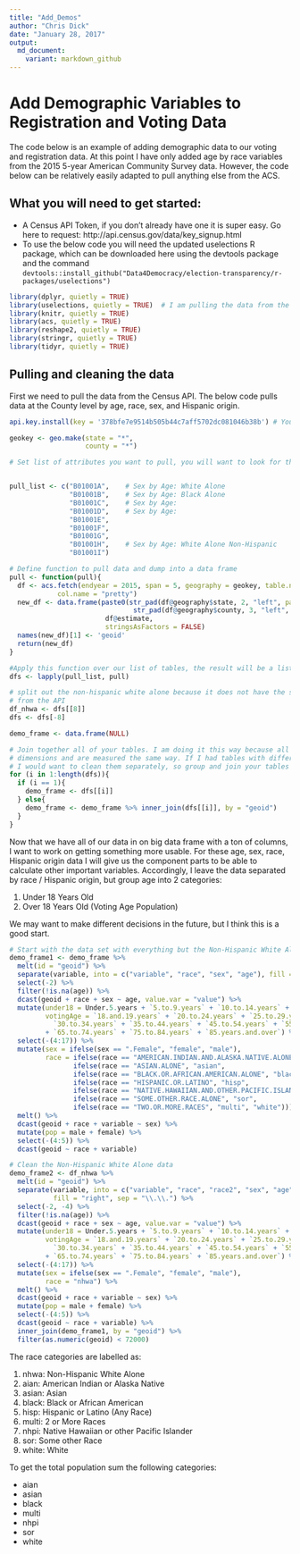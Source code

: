 ```yaml
---
title: "Add_Demos"
author: "Chris Dick"
date: "January 28, 2017"
output: 
  md_document:
    variant: markdown_github
---
```

# Add Demographic Variables to Registration and Voting Data

The code below is an example of adding demographic data to our voting and registration data. At this point I have only added age by race variables from the 2015 5-year American Community Survey data. However, the code below can be relatively easily adapted to pull anything else from the ACS.

## What you will need to get started:
- A Census API Token, if you don't already have one it is super easy. Go here to request: http://api.census.gov/data/key_signup.html
- To use the below code you will need the updated uselections R package, which can be downloaded here using the devtools package and the command `devtools::install_github("Data4Democracy/election-transparency/r-packages/uselections")`

```r
library(dplyr, quietly = TRUE)
library(uselections, quietly = TRUE)  # I am pulling the data from the R package, could use data.world
library(knitr, quietly = TRUE)
library(acs, quietly = TRUE)
library(reshape2, quietly = TRUE)
library(stringr, quietly = TRUE)
library(tidyr, quietly = TRUE)
```

## Pulling and cleaning the data

First we need to pull the data from the Census API. The below code pulls data at the County level by age, race, sex, and Hispanic origin.

```r

api.key.install(key = '378bfe7e9514b505b44c7aff5702dc081046b38b') # You will need to enter an API key

geokey <- geo.make(state = "*", 
                   county = "*")

# Set list of attributes you want to pull, you will want to look for the table numbers. 


pull_list <- c("B01001A",    # Sex by Age: White Alone
               "B01001B",    # Sex by Age: Black Alone
               "B01001C",    # Sex by Age: 
               "B01001D",    # Sex by Age:
               "B01001E",
               "B01001F",
               "B01001G",
               "B01001H",    # Sex by Age: White Alone Non-Hispanic
               "B01001I")

# Define function to pull data and dump into a data frame
pull <- function(pull){
  df <- acs.fetch(endyear = 2015, span = 5, geography = geokey, table.number = pull, 
            col.name = "pretty")
  new_df <- data.frame(paste0(str_pad(df@geography$state, 2, "left", pad="0"), 
                               str_pad(df@geography$county, 3, "left", pad="0")), 
                        df@estimate, 
                        stringsAsFactors = FALSE)
  names(new_df)[1] <- 'geoid'
  return(new_df)
}

#Apply this function over our list of tables, the result will be a list of DFs
dfs <- lapply(pull_list, pull)

# split out the non-hispanic white alone because it does not have the same number of categories
# from the API
df_nhwa <- dfs[[8]]
dfs <- dfs[-8]

demo_frame <- data.frame(NULL)

# Join together all of your tables. I am doing it this way because all of my tables have the same 
# dimensions and are measured the same way. If I had tables with different demographic dimensions
# I would want to clean them separately, so group and join your tables accordingly.
for (i in 1:length(dfs)){
  if (i == 1){
    demo_frame <- dfs[[i]]
  } else{
    demo_frame <- demo_frame %>% inner_join(dfs[[i]], by = "geoid")
  }
}
```

Now that we have all of our data in on big data frame with a ton of columns, I want to work on getting something more usable. For these age, sex, race, Hispanic origin data I will give us the component parts to be able to calculate other important variables. Accordingly, I leave the data separated by race / Hispanic origin, but group age into 2 categories:

1. Under 18 Years Old
2. Over 18 Years Old (Voting Age Population)

We may want to make different decisions in the future, but I think this is a good start.

```r
# Start with the data set with everything but the Non-Hispanic White Alone data
demo_frame1 <- demo_frame %>%
  melt(id = "geoid") %>%
  separate(variable, into = c("variable", "race", "sex", "age"), fill = "right", sep = "\\.\\.") %>%
  select(-2) %>%
  filter(!is.na(age)) %>%
  dcast(geoid + race + sex ~ age, value.var = "value") %>%
  mutate(under18 = Under.5.years + `5.to.9.years` + `10.to.14.years` + `15.to.17.years`,
         votingAge = `18.and.19.years` + `20.to.24.years` + `25.to.29.years` +
           `30.to.34.years` + `35.to.44.years` + `45.to.54.years` + `55.to.64.years` 
         + `65.to.74.years` + `75.to.84.years` + `85.years.and.over`) %>%
  select(-(4:17)) %>%
  mutate(sex = ifelse(sex == ".Female", "female", "male"),
         race = ifelse(race == "AMERICAN.INDIAN.AND.ALASKA.NATIVE.ALONE", "aian",
                ifelse(race == "ASIAN.ALONE", "asian", 
                ifelse(race == "BLACK.OR.AFRICAN.AMERICAN.ALONE", "black",
                ifelse(race == "HISPANIC.OR.LATINO", "hisp",
                ifelse(race == "NATIVE.HAWAIIAN.AND.OTHER.PACIFIC.ISLANDER.ALONE", "nhpi",
                ifelse(race == "SOME.OTHER.RACE.ALONE", "sor",
                ifelse(race == "TWO.OR.MORE.RACES", "multi", "white")))))))) %>%
  melt() %>%
  dcast(geoid + race + variable ~ sex) %>%
  mutate(pop = male + female) %>%
  select(-(4:5)) %>%
  dcast(geoid ~ race + variable)

# Clean the Non-Hispanic White Alone data
demo_frame2 <- df_nhwa %>%
  melt(id = "geoid") %>%
  separate(variable, into = c("variable", "race", "race2", "sex", "age"), 
           fill = "right", sep = "\\.\\.") %>%
  select(-2, -4) %>%
  filter(!is.na(age)) %>%
  dcast(geoid + race + sex ~ age, value.var = "value") %>%
  mutate(under18 = Under.5.years + `5.to.9.years` + `10.to.14.years` + `15.to.17.years`,
         votingAge = `18.and.19.years` + `20.to.24.years` + `25.to.29.years` +
           `30.to.34.years` + `35.to.44.years` + `45.to.54.years` + `55.to.64.years` 
         + `65.to.74.years` + `75.to.84.years` + `85.years.and.over`) %>%
  select(-(4:17)) %>%
  mutate(sex = ifelse(sex == ".Female", "female", "male"),
         race = "nhwa") %>%
  melt() %>%
  dcast(geoid + race + variable ~ sex) %>%
  mutate(pop = male + female) %>%
  select(-(4:5)) %>%
  dcast(geoid ~ race + variable) %>%
  inner_join(demo_frame1, by = "geoid") %>%
  filter(as.numeric(geoid) < 72000)
```

The race categories are labelled as:

1. nhwa: Non-Hispanic White Alone
2. aian: American Indian or Alaska Native
3. asian: Asian
4. black: Black or African American
5. hisp: Hispanic or Latino (Any Race)
6. multi: 2 or More Races
7. nhpi: Native Hawaiian or other Pacific Islander
8. sor: Some other Race
9. white: White

To get the total population sum the following categories:

* aian
* asian
* black
* multi
* nhpi
* sor
* white

